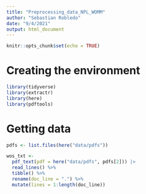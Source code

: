 ```yaml
---
title: "Preprocessing_data_NPL_WOMM"
author: "Sebastian Robledo"
date: "9/4/2021"
output: html_document
---
```


```r
knitr::opts_chunk$set(echo = TRUE)
```

# Creating the environment

```r
library(tidyverse)
library(extractr)
library(here)
library(pdftools)
```

# Getting data 

```r
pdfs <- list.files(here("data/pdfs"))

wos_txt <- 
  pdf_text(pdf = here("data/pdfs", pdfs[2])) |> 
  read_lines() %>% 
  tibble() %>% 
  rename(doc_line = ".") %>% 
  mutate(lines = 1:length(doc_line))
```
